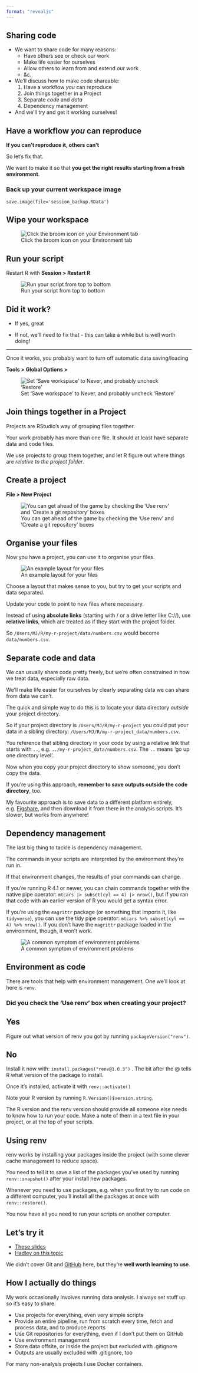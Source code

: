 ```yaml
---
format: "revealjs"
---
```


## Sharing code {.smaller}

-   We want to share code for many reasons:
    -   Have others see or check our work
    -   Make life easier for ourselves
    -   Allow others to learn from and extend our work
    -   &c.
-   We'll discuss how to make code shareable:
    1.  Have a workflow *you* can reproduce
    2.  Join things together in a Project
    3.  Separate *code* and *data*
    4.  Dependency management
-   And we'll try and get it working ourselves!

## Have a workflow *you* can reproduce

**If you can't reproduce it, others can't**

So let's fix that.

We want to make it so that **you get the right results starting from a fresh environment**.

### Back up your current workspace image

```         
save.image(file='session_backup.RData')
```

## Wipe your workspace

![Click the broom icon on your Environment tab](img/wipe.png){fig-align="center"}

## Run your script

Restart R with **Session \> Restart R**

![Run your script from top to bottom](img/run.png){fig-align="center"}

## Did it work?

-   If yes, great

-   If not, we'll need to fix that - this can take a while but is well worth doing!

------------------------------------------------------------------------

Once it works, you probably want to turn off automatic data saving/loading

**Tools \> Global Options \>**

![Set 'Save workspace' to Never, and probably uncheck 'Restore'](img/rdata.png){fig-align="center"}

## Join things together in a Project

Projects are RStudio's way of grouping files together.

Your work probably has more than one file. It should at least have separate data and code files.

We use projects to group them together, and let R figure out where things are *relative to the project folder*.

## Create a project {.smaller}

**File \> New Project**

![You can get ahead of the game by checking the 'Use renv' and 'Create a git repository' boxes](img/new-project.png){fig-align="center"}

## Organise your files {.smaller}

Now you have a project, you can use it to organise your files.

![An example layout for your files](img/files.png){fig-align="center"}

Choose a layout that makes sense to you, but try to get your scripts and data separated.

Update your code to point to new files where necessary.

Instead of using **absolute links** (starting with / or a drive letter like C://), use **relative links**, which are treated as if they start with the project folder.

So `/Users/MJ/R/my-r-project/data/numbers.csv` would become `data/numbers.csv`.

## Separate code and data {.smaller}

We can usually share code pretty freely, but we're often constrained in how we treat data, especially raw data.

We'll make life easier for ourselves by clearly separating data we can share from data we can't.

The quick and simple way to do this is to locate your data directory *outside* your project directory.

So if your project directory is `/Users/MJ/R/my-r-project` you could put your data in a sibling directory: `/Users/MJ/R/my-r-project_data/numbers.csv`.

You reference that sibling directory in your code by using a relative link that starts with `..`, e.g. `../my-r-project_data/numbers.csv`. The `..` means 'go up one directory level'.

Now when you copy your project directory to show someone, you don't copy the data.

If you're using this approach, **remember to save outputs outside the code directory**, too.

::: aside
My favourite approach is to save data to a different platform entirely, e.g. [Figshare](https://figshare.com/), and then download it from there in the analysis scripts. It's slower, but works from anywhere!
:::

## Dependency management {.smaller}

The last big thing to tackle is dependency management.

The commands in your scripts are interpreted by the environment they're run in.

If that environment changes, the results of your commands can change.

If you're running R 4.1 or newer, you can chain commands together with the native pipe operator: `mtcars |> subset(cyl == 4) |> nrow()`, but if you ran that code with an earlier version of R you would get a syntax error.

If you're using the `magrittr` package (or something that imports it, like `tidyverse`), you can use the tidy pipe operator: `mtcars %>% subset(cyl == 4) %>% nrow()`. If you don't have the `magrittr` package loaded in the environment, though, it won't work.

![A common symptom of environment problems](img/error.png){fig-align="center"}

## Environment as code {.smaller}

There are tools that help with environment management. One we'll look at here is `renv`.

### Did you check the 'Use renv' box when creating your project?

::: panel-tabset
## Yes

Figure out what version of renv you got by running `packageVersion("renv")`.

## No

Install it now with: `install.packages("renv@1.0.3")` . The bit after the @ tells R what version of the package to install.

Once it's installed, activate it with `renv::activate()`
:::

Note your R version by running `R.Version()$version.string`.

The R version and the renv version should provide all someone else needs to know how to run your code.
Make a note of them in a text file in your project, or at the top of your scripts.

## Using renv {.smaller}

renv works by installing your packages inside the project (with some clever
cache management to reduce space).

You need to tell it to save a list of the packages you've used by running
`renv::snapshot()` after your install new packages.

Whenever you need to use packages, e.g. when you first try to run code on a
different computer, you'll install all the packages at once with 
`renv::restore()`.

You now have all you need to run your scripts on another computer.

## Let's try it

-   [These slides](https://mjaquiery.github.io/writing-shareable-code/)
-   [Hadley on this topic](https://r4ds.hadley.nz/workflow-scripts.html)

We didn't cover Git and [GitHub](https://github.com/) here, but they're 
**well worth learning to use**.

## How I actually do things {.smaller}

My work occasionally involves running data analysis. I always set stuff up so 
it's easy to share.

-   Use projects for everything, even very simple scripts
-   Provide an entire pipeline, run from scratch every time, fetch and process data, and to produce reports
-   Use Git repositories for everything, even if I don't put them on GitHub
-   Use environment management
-   Store data offsite, or inside the project but excluded with .gitignore
-   Outputs are usually excluded with .gitignore, too

For many non-analysis projects I use Docker containers.
